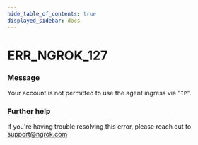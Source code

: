 ```yaml
---
hide_table_of_contents: true
displayed_sidebar: docs
---
```



# ERR_NGROK_127

### Message
Your account is not permitted to use the agent ingress via "`IP`".

<ErrorDetails error='err_ngrok_127' />


### Further help
If you're having trouble resolving this error, please reach out to [support@ngrok.com](mailto:support@ngrok.com?subject=Help%20with%20ERR_NGROK_127)

